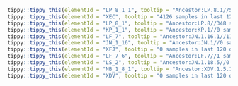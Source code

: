 



```r
tippy::tippy_this(elementId = "LP_8_1_1", tooltip = "Ancestor:LP.8.1//501 samples in last 120 days.//Alias of B.1.1.529.2.86.1.1.11.1.1.1.3.8.1.1, S:K679R, from sars-cov-2-variants/lineage-proposals#2199")
tippy::tippy_this(elementId = "XEC", tooltip = "4126 samples in last 120 days.//Recombinant lineage of KS.1.1 (JN.1.13.1.1.1) and KP.3.3 (breakpoint 21738-22599), most with ORF1a:A599T, Europe (Germany), from #2717")
tippy::tippy_this(elementId = "LP_8_1", tooltip = "Ancestor:LP.8//348 samples in last 120 days.//Alias of B.1.1.529.2.86.1.1.11.1.1.1.3.8.1, S:R190S, from sars-cov-2-variants/lineage-proposals#2199")
tippy::tippy_this(elementId = "KP_1_1", tooltip = "Ancestor:KP.1//0 samples in last 120 days.//Alias of B.1.1.529.2.86.1.1.11.1.1.1, S:R346T, from sars-cov-2-variants/lineage-proposals#1089")
tippy::tippy_this(elementId = "LF_7", tooltip = "Ancestor:JN.1.16.1//11 samples in last 120 days.//Alias of B.1.1.529.2.86.1.1.16.1.7, S:T22N, S:S31P, S:K182R, S:R190S, S:K444R, ORF9b:I5T, Senegal, from #2733")
tippy::tippy_this(elementId = "JN_1_16", tooltip = "Ancestor:JN.1//0 samples in last 120 days.//Alias of B.1.1.529.2.86.1.1.16, S:F456L (T22928C), from sars-cov-2-variants/lineage-proposals#1253")
tippy::tippy_this(elementId = "XFJ", tooltip = "0 samples in last 120 days.//Recombinant lineage of LF.7, LS.2 (breakpoints: 22600-22892), from #2928")
tippy::tippy_this(elementId = "LF_7_6", tooltip = "Ancestor:LF.7//1 samples in last 120 days.//Alias of B.1.1.529.2.86.1.1.16.1.7.6, C29119T")
tippy::tippy_this(elementId = "LS_2", tooltip = "Ancestor:JN.1.18.5//0 samples in last 120 days.//Alias of B.1.1.529.2.86.1.1.18.5.2, T4369C, C20178T, Senegal, from sars-cov-2-variants/lineage-proposals#2346")
tippy::tippy_this(elementId = "NB_1_8_1", tooltip = "Ancestor:XDV.1.5.1.1.8//0 samples in last 120 days.//Alias of XDV.1.5.1.1.8.1, S:A435S, from sars-cov-2-variants/lineage-proposals#2431")
tippy::tippy_this(elementId = "XDV", tooltip = "0 samples in last 120 days.//Recombinant lineage of XDE, JN.1, XDE, JN.1 (breakpoints between 19327-21608, 27916-28296, 28959-29534), USA/China, from #2402")
```
